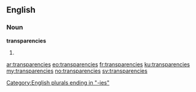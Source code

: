 ==English==

===Noun===
'''transparencies'''

# {{plural of|transparency}}

[[Category:English plurals ending in "-ies"]]

[[ar:transparencies]]
[[eo:transparencies]]
[[fr:transparencies]]
[[ku:transparencies]]
[[my:transparencies]]
[[no:transparencies]]
[[sv:transparencies]]